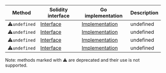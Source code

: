<table>
  <thead>
    <tr>
      <th>Method</th>
      <th>Solidity interface</th>
      <th>Go implementation</th>
      <th>Description</th>
    </tr>
  </thead>
  <tbody>
    <tr>
      <td>
        ⚠️<code>undefined</code>
      </td>
      <td>
        <a
          href="https://github.com/OffchainLabs/nitro-precompile-interfaces/blob/fe4121240ca1ee2cbf07d67d0e6c38015d94e704/node-interface/ArbAggregator.sol#Lundefined"
          target="_blank"
        >
          Interface
        </a>
      </td>
      <td>
        <a
          href="https://github.com/OffchainLabs/nitro/blob/v3.6.8/precompiles/ArbAggregator.go#Lundefined"
          target="_blank"
        >
          Implementation
        </a>
      </td>
      <td>undefined</td>
    </tr>
    <tr>
      <td>
        ⚠️<code>undefined</code>
      </td>
      <td>
        <a
          href="https://github.com/OffchainLabs/nitro-precompile-interfaces/blob/fe4121240ca1ee2cbf07d67d0e6c38015d94e704/node-interface/ArbAggregator.sol#Lundefined"
          target="_blank"
        >
          Interface
        </a>
      </td>
      <td>
        <a
          href="https://github.com/OffchainLabs/nitro/blob/v3.6.8/precompiles/ArbAggregator.go#Lundefined"
          target="_blank"
        >
          Implementation
        </a>
      </td>
      <td>undefined</td>
    </tr>
    <tr>
      <td>
        ⚠️<code>undefined</code>
      </td>
      <td>
        <a
          href="https://github.com/OffchainLabs/nitro-precompile-interfaces/blob/fe4121240ca1ee2cbf07d67d0e6c38015d94e704/node-interface/ArbAggregator.sol#Lundefined"
          target="_blank"
        >
          Interface
        </a>
      </td>
      <td>
        <a
          href="https://github.com/OffchainLabs/nitro/blob/v3.6.8/precompiles/ArbAggregator.go#Lundefined"
          target="_blank"
        >
          Implementation
        </a>
      </td>
      <td>undefined</td>
    </tr>
    <tr>
      <td>
        ⚠️<code>undefined</code>
      </td>
      <td>
        <a
          href="https://github.com/OffchainLabs/nitro-precompile-interfaces/blob/fe4121240ca1ee2cbf07d67d0e6c38015d94e704/node-interface/ArbAggregator.sol#Lundefined"
          target="_blank"
        >
          Interface
        </a>
      </td>
      <td>
        <a
          href="https://github.com/OffchainLabs/nitro/blob/v3.6.8/precompiles/ArbAggregator.go#Lundefined"
          target="_blank"
        >
          Implementation
        </a>
      </td>
      <td>undefined</td>
    </tr>
  </tbody>
</table>
<p>Note: methods marked with ⚠️ are deprecated and their use is not supported.</p>
